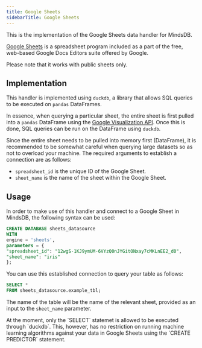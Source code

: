 ```yaml
---
title: Google Sheets
sidebarTitle: Google Sheets
---
```


This is the implementation of the Google Sheets data handler for MindsDB.

[Google Sheets](https://en.wikipedia.org/wiki/Google_Sheets) is a spreadsheet program included as a part of the free, web-based Google Docs Editors suite offered by Google.

<Warning>
Please note that it works with public sheets only.
</Warning>

## Implementation

This handler is implemented using `duckdb`, a library that allows SQL queries to be executed on `pandas` DataFrames.

In essence, when querying a particular sheet, the entire sheet is first pulled into a `pandas` DataFrame using the [Google Visualization API](https://developers.google.com/chart/interactive/docs/reference). Once this is done, SQL queries can be run on the DataFrame using `duckdb`.

Since the entire sheet needs to be pulled into memory first (DataFrame), it is recommended to be somewhat careful when querying large datasets so as not to overload your machine.
The required arguments to establish a connection are as follows:

* `spreadsheet_id` is the unique ID of the Google Sheet.
* `sheet_name` is the name of the sheet within the Google Sheet.

## Usage

In order to make use of this handler and connect to a Google Sheet in MindsDB, the following syntax can be used:

```sql
CREATE DATABASE sheets_datasource
WITH
engine = 'sheets',
parameters = {
"spreadsheet_id": "12wgS-1KJ9ymUM-6VYzQ0nJYGitONxay7cMKLnEE2_d0",
"sheet_name": "iris"
};
```

You can use this established connection to query your table as follows:

```sql
SELECT *
FROM sheets_datasource.example_tbl;
```

The name of the table will be the name of the relevant sheet, provided as an input to the `sheet_name` parameter.

<Warning>
At the moment, only the `SELECT` statemet is allowed to be executed through `duckdb`. This, however, has no restriction on running machine learning algorithms against your data in Google Sheets using the `CREATE PREDICTOR` statement.
</Warning>
